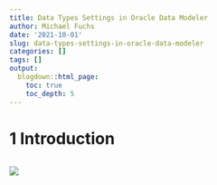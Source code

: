 ```yaml
---
title: Data Types Settings in Oracle Data Modeler
author: Michael Fuchs
date: '2021-10-01'
slug: data-types-settings-in-oracle-data-modeler
categories: []
tags: []
output:
  blogdown::html_page:
    toc: true
    toc_depth: 5
---
```




# 1 Introduction








```r

```

![](/post/2021-10-01-data-types-settings-in-oracle-data-modeler_files/p26p1.png)







